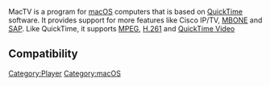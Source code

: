 {{website|MacTV|http://www.iwitnesstv.com/}}

MacTV is a program for [[macOS]] computers that is based on [[QuickTime]] software. It provides support for more features like Cisco IP/TV, [[MBONE]] and [[SAP]]. Like QuickTime, it supports [[MPEG]], [[H.261]] and [[QuickTime Video]]

==Compatibility==
{{compat}}

[[Category:Player]]
[[Category:macOS]]